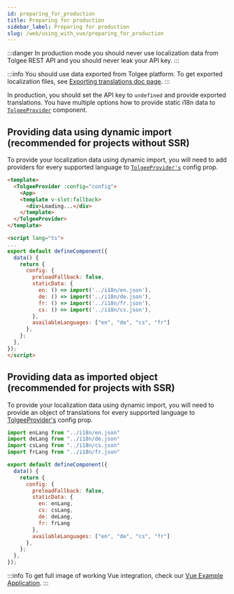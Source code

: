 ```yaml
---
id: preparing_for_production
title: Preparing for production
sidebar_label: Preparing for production
slug: /web/using_with_vue/preparing_for_production
---
```

:::danger
In production mode you should never use localization data from Tolgee REST API and you should never leak your API key.
:::

:::info
You should use data exported from Tolgee platform.
To get exported localization files, see [Exporting translations doc page](server_and_web_app/exporting_translations.mdx).
:::

In production, you should set the API key to `undefined` and provide exported translations.
You have multiple options how to provide static i18n data to [`TolgeeProvider`](/docs/web/using_with_vue/api#tolgeeprovider) component.

## Providing data using dynamic import (recommended for projects without SSR)

To provide your localization data using dynamic import, you will need to add providers for every supported language to
[`TolgeeProvider's`](/docs/web/using_with_vue/api#tolgeeprovider) config prop.

```html
<template>
  <TolgeeProvider :config="config">
    <App>
    <template v-slot:fallback>
      <div>Loading...</div>
    </template>
  </TolgeeProvider>
</template>

<script lang="ts">
...
export default defineComponent({
  data() {
    return {
      config: {
        preloadFallback: false,
        staticData: {
          en: () => import('../i18n/en.json'),
          de: () => import('../i18n/de.json'),
          fr: () => import('../i18n/fr.json'),
          cs: () => import('../i18n/cs.json'),
        },
        availableLanguages: ["en", "de", "cs", "fr"]
      },
    };
  },
});
</script>
```

## Providing data as imported object (recommended for projects with SSR)

To provide your localization data using dynamic import, you will need to provide an object of translations for every
supported language to [TolgeeProvider's](/docs/web/using_with_vue/api#tolgeeprovider) config prop.

```js
import enLang from "../i18n/en.json"
import deLang from "../i18n/de.json"
import csLang from "../i18n/cs.json"
import frLang from "../i18n/fr.json"

export default defineComponent({
  data() {
    return {
      config: {
        preloadFallback: false,
        staticData: {
          en: enLang,
          cs: csLang,
          de: deLang,
          fr: frLang
        },
        availableLanguages: ["en", "de", "cs", "fr"]
      },
    };
  },
});
```

:::info
To get full image of working Vue integration, check our [Vue Example Application](https://github.com/tolgee/vue-example).
:::
